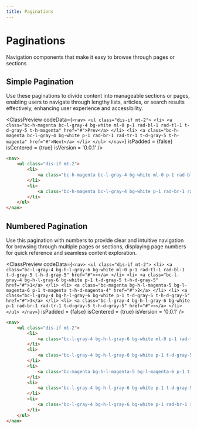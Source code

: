 ```yaml
---
title: Paginations
---
```



# Paginations

Navigation components that make it easy to browse through pages or sections

## Simple Pagination

Use these paginations to divide content into manageable sections or pages, enabling users to navigate through lengthy lists, articles, or search results effectively, enhancing user experience and accessibility.

<ClassPreview
  codeData={`
    <nav>
      <ul class="dis-if mt-2">
          <li>
              <a class="bc-h-magenta bc-l-gray-4 bg-white ml-0 p-1 rad-bl-1 rad-tl-1 t-d-gray-5 t-h-magenta" href="#">Prev</a>
          </li>
          <li>
              <a class="bc-h-magenta bc-l-gray-4 bg-white p-1 rad-br-1 rad-tr-1 t-d-gray-5 t-h-magenta" href="#">Next</a>
          </li>
      </ul>
    </nav>
  `}
  isPadded = {false}
  isCentered = {true}
  isVersion = '0.0.1'
/>

```html
<nav>
    <ul class="dis-if mt-2">
        <li>
            <a class="bc-h-magenta bc-l-gray-4 bg-white ml-0 p-1 rad-bl-1 rad-tl-1 t-d-gray-5 t-h-magenta" href="#">Prev</a>
        </li>
        <li>
            <a class="bc-h-magenta bc-l-gray-4 bg-white p-1 rad-br-1 rad-tr-1 t-d-gray-5 t-h-magenta" href="#">Next</a>
        </li>
    </ul>
</nav>
```

## Numbered Pagination

Use this pagination with numbers to provide clear and intuitive navigation for browsing through multiple pages or sections, displaying page numbers for quick reference and seamless content exploration.

<ClassPreview
  codeData={`
    <nav>
        <ul class="dis-if mt-2">
            <li>
                <a class="bc-l-gray-4 bg-h-l-gray-6 bg-white ml-0 p-1 rad-tl-1 rad-bl-1 t-d-gray-5 t-h-d-gray-5" href="#">«</a>
            </li>
            <li>
                <a class="bc-l-gray-4 bg-h-l-gray-6 bg-white p-1 t-d-gray-5 t-h-d-gray-5" href="#">1</a>
            </li>
            <li>
                <a class="bc-magenta bg-h-l-magenta-5 bg-l-magenta-6 p-1 t-magenta t-h-d-magenta-4" href="#">2</a>
            </li>
            <li>
                <a class="bc-l-gray-4 bg-h-l-gray-6 bg-white p-1 t-d-gray-5 t-h-d-gray-5" href="#">3</a>
            </li>
            <li>
                <a class="bc-l-gray-4 bg-h-l-gray-6 bg-white p-1 rad-br-1 rad-tr-1 t-d-gray-5 t-h-d-gray-5" href="#">»</a>
            </li>
        </ul>
    </nav>
  `}
  isPadded = {false}
  isCentered = {true}
  isVersion = '0.0.1'
/>

```html
<nav>
    <ul class="dis-if mt-2">
        <li>
            <a class="bc-l-gray-4 bg-h-l-gray-6 bg-white ml-0 p-1 rad-tl-1 rad-bl-1 t-d-gray-5 t-h-d-gray-5" href="#">«</a>
        </li>
        <li>
            <a class="bc-l-gray-4 bg-h-l-gray-6 bg-white p-1 t-d-gray-5 t-h-d-gray-5" href="#">1</a>
        </li>
        <li>
            <a class="bc-magenta bg-h-l-magenta-5 bg-l-magenta-6 p-1 t-magenta t-h-d-magenta-4" href="#">2</a>
        </li>
        <li>
            <a class="bc-l-gray-4 bg-h-l-gray-6 bg-white p-1 t-d-gray-5 t-h-d-gray-5" href="#">3</a>
        </li>
        <li>
            <a class="bc-l-gray-4 bg-h-l-gray-6 bg-white p-1 rad-br-1 rad-tr-1 t-d-gray-5 t-h-d-gray-5" href="#">»</a>
        </li>
    </ul>
</nav>
```